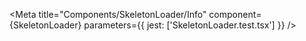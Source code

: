 
<Meta
  title="Components/SkeletonLoader/Info"
  component={SkeletonLoader}
  parameters={{
    jest: ['SkeletonLoader.test.tsx']
  }}
/>

<Unstyled>
  <Stories />
</Unstyled>
